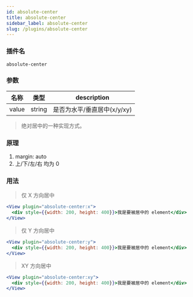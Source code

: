 ```yaml
---
id: absolute-center
title: absolute-center
sidebar_label: absolute-center
slug: /plugins/absolute-center
---
```


### 插件名

```config
absolute-center
```

### 参数

| 名称  | 类型   | description                 |
| ----- | ------ | --------------------------- |
| value | string | 是否为水平/垂直居中(x/y/xy) |

> 绝对居中的一种实现方式。

### 原理

1. margin: auto
2. 上/下/左/右 均为 0

### 用法

> 仅 X 方向居中

```jsx
<View plugin="absolute-center:x">
  <div style={{width: 200, height: 400}}>我是要被居中的 element</div>
</View>
```

> 仅 Y 方向居中

```jsx
<View plugin="absolute-center:y">
  <div style={{width: 200, height: 400}}>我是要被居中的 element</div>
</View>
```

> XY 方向居中

```jsx
<View plugin="absolute-center:xy">
  <div style={{width: 200, height: 400}}>我是要被居中的 element</div>
</View>
```